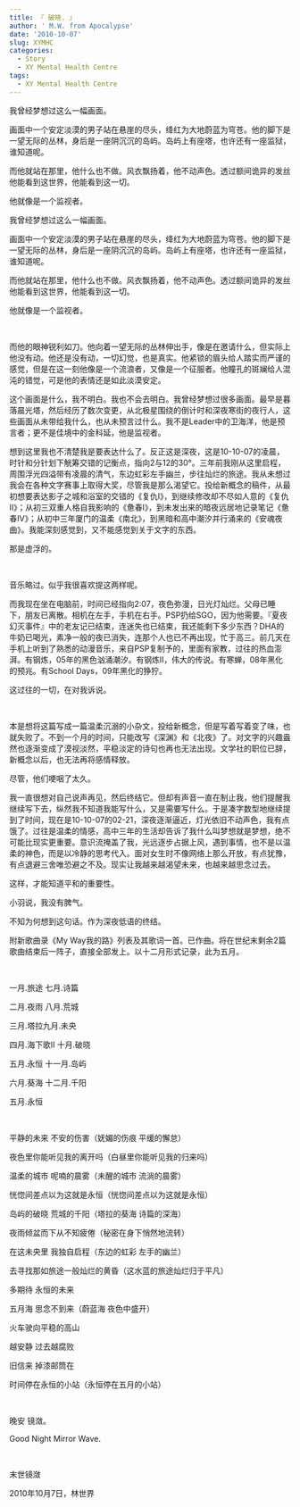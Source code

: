 ```yaml
---
title: 『 破晓. 』
author: ' M.W. from Apocalypse'
date: '2010-10-07'
slug: XYMHC
categories:
  - Story
  - XY Mental Health Centre
tags:
  - XY Mental Health Centre
---
```


我曾经梦想过这么一幅画面。

画面中一个安定淡漠的男子站在悬崖的尽头，绛红为大地蔚蓝为穹苍。他的脚下是一望无际的丛林，身后是一座阴沉沉的岛屿。岛屿上有座塔，也许还有一座监狱，谁知道呢。

而他就站在那里，他什么也不做。风衣飘扬着，他不动声色。透过额间诡异的发丝他能看到这世界，他能看到这一切。

他就像是一个监视者。

<!--more-->

我曾经梦想过这么一幅画面。

画面中一个安定淡漠的男子站在悬崖的尽头，绛红为大地蔚蓝为穹苍。他的脚下是一望无际的丛林，身后是一座阴沉沉的岛屿。岛屿上有座塔，也许还有一座监狱，谁知道呢。

而他就站在那里，他什么也不做。风衣飘扬着，他不动声色。透过额间诡异的发丝他能看到这世界，他能看到这一切。

他就像是一个监视者。
 
&nbsp;

而他的眼神锐利如刀。他向着一望无际的丛林伸出手，像是在邀请什么，但实际上他没有动。他还是没有动，一切幻觉，也是真实。他紧锁的眉头给人踏实而严谨的感觉，但是在这一刻他像是一个流浪者，又像是一个征服者。他瞳孔的斑斓给人混沌的错觉，可是他的表情还是如此淡漠安定。

这个画面是什么，我不明白。我也不会去明白。我曾经梦想过很多画面。最早是暮落晨光塔，然后经历了数次变更，从北极星围绕的倒计时和深夜寒街的夜行人，这些画面从未带给我什么，也从未预言过什么。我不是Leader中的卫海洋，他是预言者；更不是佳境中的金科延，他是监视者。

想到这里我也不清楚我是要表达什么了。反正这是深夜，这是10-10-07的凌晨，时针和分针划下觥筹交错的记衡点，指向2与12的30°。三年前我刚从这里启程，周围浮光四溢带有凌晨的清气，东边虹彩左手幽兰，步往灿烂的旅途。我从未想过我会在各种文字赛事上取得大奖，尽管我是那么渴望它。投给新概念的稿件，从最初想要表达影子之城和浴室的交错的《复仇I》，到继续修改却不尽如人意的《复仇II》；从初三双重人格自我影响的《惫春I》，到未发出来的暗夜远居地记录笔记《惫春IV》；从初中三年厦门的温柔《南北》，到黑暗和高中潮汐并行涌来的《安魂夜曲》。我能深刻感觉到，又不能感觉到关于文字的东西。

那是虚浮的。
 
&nbsp;

音乐略过。似乎我很喜欢提这两样呢。

而我现在坐在电脑前，时间已经指向2:07，夜色弥漫，日光灯灿烂。父母已睡下，朋友已离散。相机在左手，手机在右手。PSP扔给SGO，因为他需要。『夏夜幻灭事件』中的老友记已结束，连迷失也已结束，我还能剩下多少东西？DHA的牛奶已喝光，素净一般的夜已消失，连那个人也已不再出现，忙于高三。前几天在手机上听到了熟悉的动漫音乐，来自PSP复制予的，里面有家教，过往的热血澎湃。有钢炼，05年的黑色汹涌潮汐。有钢炼II，伟大的传说。有寒蝉，08年黑化的预兆。有School Days，09年黑化的狰狞。

这过往的一切，在对我诉说。
 
&nbsp;

本是想将这篇写成一篇温柔沉溺的小杂文，投给新概念，但是写着写着变了味，也就失败了。不到一个月的时间，只能改写《深渊》和《北夜》了。对文字的兴趣盎然也逐渐变成了漠视淡然，平稳淡定的诗句也再也无法出现。文学社的职位已辞，新概念以后，也无法再将感情释放。

尽管，他们哽咽了太久。

我一直很想对自己说声再见，然后终结它。但却有声音一直在制止我，他们提醒我继续写下去，纵然我不知道我能写什么，又是需要写什么。于是凑字数型地继续提到了时间，现在是10-10-07的02-21，深夜逐渐逼近，灯光依旧不动声色，我有点饿了。过往是温柔的情感，高中三年的生活却告诉了我什么叫梦想就是梦想，绝不可能比现实更重要。意识流掩盖了我，光远逐步占据上风，遇到事情，也不是以温柔的神色，而是以冷静的思考代入。面对女生时不像网络上那么开放，有点犹豫，有点退避三舍唯恐避之不及。现实让我越来越渴望未来，也越来越思念过去。

这样，才能知道平和的重要性。

小羽说，我没有脾气。

不知为何想到这句话。作为深夜低语的终结。

附新歌曲录《My Way我的路》列表及其歌词一首。已作曲。将在世纪末剩余2篇歌曲结束后一阵子，直接全部发上。以十二月形式记录，此为五月。
 
&nbsp;

一月.旅途 七月.诗篇

二月.夜雨 八月.荒城

三月.塔拉九月.未央

四月.海下歌II 十月.破晓

五月.永恒 十一月.岛屿

六月.葵海 十二月.千阳

五月.永恒
 
&nbsp;

平静的未来 不安的伤害（妩媚的伤痕 平缓的懈怠）

夜色里你能听见我的离开吗（白昼里你能听见我的归来吗）

温柔的城市 呢喃的晨雾（未醒的城市 流淌的晨雾）

恍惚间差点以为这就是永恒（恍惚间差点以为这就是永恒）

岛屿的破晓 荒城的千阳（塔拉的葵海 诗篇的深海）

夜雨倾盆而下从不知疲倦（秘密在身下悄然地流转）

在这未央里 我独自启程（东边的虹彩 左手的幽兰）

去寻找那如旅途一般灿烂的黄昏（这水蓝的旅途灿烂归于平凡）

多期待 永恒的未来

五月海 思念不到来（蔚蓝海 夜色中盛开）

火车驶向平稳的高山

越安静 过去越腐败

旧信来 掉漆邮筒在

时间停在永恒的小站（永恒停在五月的小站）
 
&nbsp;

晚安 镜潋。

Good Night Mirror Wave.
 
&nbsp;

末世镜潋

2010年10月7日，林世界


